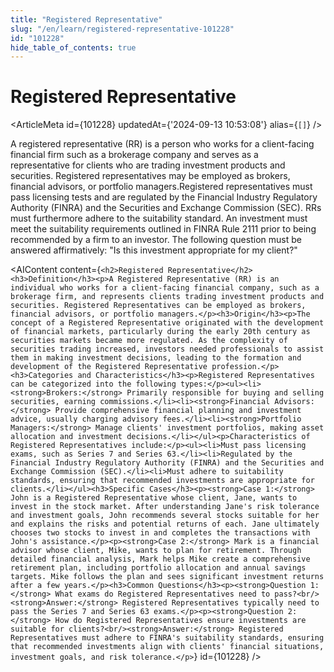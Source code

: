 ```yaml
---
title: "Registered Representative"
slug: "/en/learn/registered-representative-101228"
id: "101228"
hide_table_of_contents: true
---
```



# Registered Representative

<ArticleMeta id={101228} updatedAt={'2024-09-13 10:53:08'} alias={`[]`} />
<div className='border-solid border-b border-t-0 my-4 border-[var(--ifm-color-gray-300)]' />

A registered representative (RR) is a person who works for a client-facing financial firm such as a brokerage company and serves as a representative for clients who are trading investment products and securities. Registered representatives may be employed as brokers, financial advisors, or portfolio managers.Registered representatives must pass licensing tests and are regulated by the Financial Industry Regulatory Authority (FINRA) and the Securities and Exchange Commission (SEC). RRs must furthermore adhere to the suitability standard. An investment must meet the suitability requirements outlined in FINRA Rule 2111 prior to being recommended by a firm to an investor. The following question must be answered affirmatively: "Is this investment appropriate for my client?"

<AIContent content={`<h2>Registered Representative</h2><h3>Definition</h3><p>A Registered Representative (RR) is an individual who works for a client-facing financial company, such as a brokerage firm, and represents clients trading investment products and securities. Registered Representatives can be employed as brokers, financial advisors, or portfolio managers.</p><h3>Origin</h3><p>The concept of a Registered Representative originated with the development of financial markets, particularly during the early 20th century as securities markets became more regulated. As the complexity of securities trading increased, investors needed professionals to assist them in making investment decisions, leading to the formation and development of the Registered Representative profession.</p><h3>Categories and Characteristics</h3><p>Registered Representatives can be categorized into the following types:</p><ul><li><strong>Brokers:</strong> Primarily responsible for buying and selling securities, earning commissions.</li><li><strong>Financial Advisors:</strong> Provide comprehensive financial planning and investment advice, usually charging advisory fees.</li><li><strong>Portfolio Managers:</strong> Manage clients' investment portfolios, making asset allocation and investment decisions.</li></ul><p>Characteristics of Registered Representatives include:</p><ul><li>Must pass licensing exams, such as Series 7 and Series 63.</li><li>Regulated by the Financial Industry Regulatory Authority (FINRA) and the Securities and Exchange Commission (SEC).</li><li>Must adhere to suitability standards, ensuring that recommended investments are appropriate for clients.</li></ul><h3>Specific Cases</h3><p><strong>Case 1:</strong> John is a Registered Representative whose client, Jane, wants to invest in the stock market. After understanding Jane's risk tolerance and investment goals, John recommends several stocks suitable for her and explains the risks and potential returns of each. Jane ultimately chooses two stocks to invest in and completes the transactions with John's assistance.</p><p><strong>Case 2:</strong> Mark is a financial advisor whose client, Mike, wants to plan for retirement. Through detailed financial analysis, Mark helps Mike create a comprehensive retirement plan, including portfolio allocation and annual savings targets. Mike follows the plan and sees significant investment returns after a few years.</p><h3>Common Questions</h3><p><strong>Question 1:</strong> What exams do Registered Representatives need to pass?<br/><strong>Answer:</strong> Registered Representatives typically need to pass the Series 7 and Series 63 exams.</p><p><strong>Question 2:</strong> How do Registered Representatives ensure investments are suitable for clients?<br/><strong>Answer:</strong> Registered Representatives must adhere to FINRA's suitability standards, ensuring that recommended investments align with clients' financial situations, investment goals, and risk tolerance.</p>`} id={101228} />
